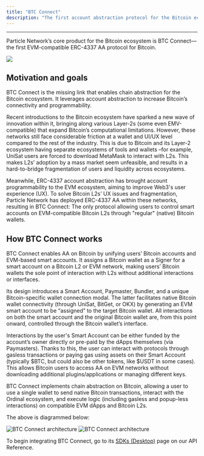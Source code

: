 ```yaml
---
title: "BTC Connect"
description: "The first account abstraction protocol for the Bitcoin ecosystem"
---
```


***

Particle Network’s core product for the Bitcoin ecosystem is BTC Connect— the first EVM-compatible ERC-4337 AA protocol for Bitcoin.

<Frame>
<img src="https://static.particle.network/mintlify/images/04.gif" style={{ width: '100%', maxWidth: '600px' }} />
</Frame>

## Motivation and goals

BTC Connect is the missing link that enables chain abstraction for the Bitcoin ecosystem. It leverages account abstraction to increase Bitcoin’s connectivity and programmability.

Recent introductions to the Bitcoin ecosystem have sparked a new wave of innovation within it, bringing along various Layer-2s (some even EMV-compatible) that expand Bitcoin’s computational limitations. However, these networks still face considerable friction at a wallet and UI/UX level compared to the rest of the industry. This is due to Bitcoin and its Layer-2 ecosystem having separate ecosystems of tools and wallets –for example, UniSat users are forced to download MetaMask to interact with L2s. This makes L2s’ adoption by a mass market seem unfeasible, and results in a hard-to-bridge fragmentation of users and liquidity across ecosystems.

Meanwhile, ERC-4337 account abstraction has brought account programmability to the EVM ecosystem, aiming to improve Web3's user experience (UX). To solve Bitcoin L2s’ UX issues and fragmentation, Particle Network has deployed ERC-4337 AA within these networks, resulting in BTC Connect: The only protocol allowing users to control smart accounts on EVM-compatible Bitcoin L2s through "regular" (native) Bitcoin wallets. 

## How BTC Connect works

BTC Connect enables AA on Bitcoin by unifying users’ Bitcoin accounts and EVM-based smart accounts. It assigns a Bitcoin wallet as a Signer for a smart account on a Bitcoin L2 or EVM network, making users’ Bitcoin wallets the sole point of interaction with L2s without additional interactions or interfaces.

Its design introduces a Smart Account, Paymaster, Bundler, and a unique Bitcoin-specific wallet connection modal. The latter facilitates native Bitcoin wallet connectivity (through UniSat, BitGet, or OKX) by generating an EVM smart account to be “assigned” to the target Bitcoin wallet. All interactions on both the smart account and the original Bitcoin wallet are, from this point onward, controlled through the Bitcoin wallet’s interface. 

Interactions by the user's Smart Account can be either funded by the account’s owner directly or pre-paid by the dApps themselves (via Paymasters). Thanks to this, the user can interact with protocols through gasless transactions or paying gas using assets on their Smart Account (typically $BTC, but could also be other tokens, like $USDT in some cases). This allows Bitcoin users to access AA on EVM networks without downloading additional plugins/applications or managing different keys.

BTC Connect implements chain abstraction on Bitcoin, allowing a user to use a single wallet to send native Bitcoin transactions, interact with the Ordinal ecosystem, and execute logic (including gasless and popup-less interactions) on compatible EVM dApps and Bitcoin L2s.

The above is diagrammed below:

<img
  className="block dark:hidden"
  src="/landing/wallet-abstraction/images/btc-flow.png"
  alt="BTC Connect architecture"
/>
<img
  className="hidden dark:block"
  src="/landing/wallet-abstraction/images/btc-flow.png"
  alt="BTC Connect architecture"
/>


<Tip>To begin integrating BTC Connect, go to its [SDKs (Desktop)](/api-reference/btc/desktop/web) page on our API Reference.</Tip>

